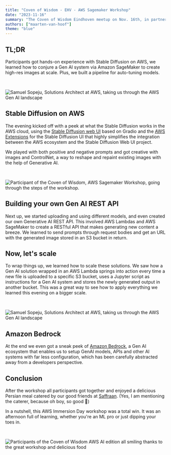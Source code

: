 ```yaml
---
title: "Coven of Wisdom - EHV - AWS Sagemaker Workshop"
date: "2023-11-16"
summary: "The Coven of Wisdom Eindhoven meetup on Nov. 16th, in partnership with AWS and the amazing Samuel Sopeju from AWS, was a total blast! The goal was simple: dive headfirst into the deep end of machine learning using Amazon SageMaker. And we did just that!"
authors: ["maarten-van-hoof"]
theme: "blue"
---
```


## TL;DR

Participants got hands-on experience with Stable Diffusion on AWS, we learned how to conjure a Gen AI system via Amazon SageMaker to create high-res images at scale. Plus, we built a pipeline for auto-tuning models.

<br />

![Samuel Sopeju, Solutions Architect at AWS, taking us through the AWS Gen AI landscape](/articles/coven-of-wisdom-evh-aws-nov-23-recap/coven-of-wisdom-evh-aws-nov-23-recap-00001.jpg)

## Stable Diffusion on AWS

The evening kicked off with a peek at what the Stable Diffusion works in the AWS cloud, using the [Stable Diffusion web UI](https://github.com/AUTOMATIC1111/stable-diffusion-webui) based on Gradio and the [AWS Extensions](https://aws.amazon.com/campaigns/aigc/solutions/stable-diffusion-aws-extension/) for the Stable Diffusion UI that highly simplifies the integration between the AWS ecosystem and the Stable Diffusion Web UI project.

We played with both positive and negative prompts and got creative with images and ControlNet, a way to reshape and repaint existing images with the help of Generative AI.

<br />

![Participant of the Coven of Wisdom, AWS Sagemaker Workshop, going through the steps of the workshop.](/articles/coven-of-wisdom-evh-aws-nov-23-recap/coven-of-wisdom-evh-aws-nov-23-recap-00002.jpg)

## Building your own Gen AI REST API

Next up, we started uploading and using different models, and even created our own Generative AI REST API. This involved AWS Lambdas and AWS SageMaker to create a RESTful API that makes generating new content a breeze. We learned to send prompts through request bodies and get an URL with the generated image stored in an S3 bucket in return.

## Now, let's scale

To wrap things up, we learned how to scale these solutions. We saw how a Gen AI solution wrapped in an AWS Lambda springs into action every time a new file is uploaded to a specific S3 bucket, uses a Jupyter script as instructions for a Gen AI system and stores the newly generated output in another bucket. This was a great way to see how to apply everything we learned this evening on a bigger scale.

<br />

![Samuel Sopeju, Solutions Architect at AWS, taking us through the AWS Gen AI landscape](/articles/coven-of-wisdom-evh-aws-nov-23-recap/coven-of-wisdom-evh-aws-nov-23-recap-00004.jpg)

## Amazon Bedrock

At the end we even got a sneak peek of [Amazon Bedrock](https://aws.amazon.com/bedrock/), a Gen AI ecosystem that enables us to setup GenAI models, APIs and other AI systems with far less configuration, which has been carefully abstracted away from a developers perspective.

## Conclusion

After the workshop all participants got together and enjoyed a delicious Persian meal catered by our good friends at [Saffraan](https://saffraanrestaurant.nl/). (Yes, I am mentioning the caterer, because oh boy, so good 🤤)

In a nutshell, this AWS Immersion Day workshop was a total win. It was an afternoon full of learning, whether you're an ML pro or just dipping your toes in.

<br />

![Participants of the Coven of Wisdom AWS AI edition all smiling thanks to the great workshop and delicious food](/articles/coven-of-wisdom-evh-aws-nov-23-recap/coven-of-wisdom-evh-aws-nov-23-recap-00000.jpg)
